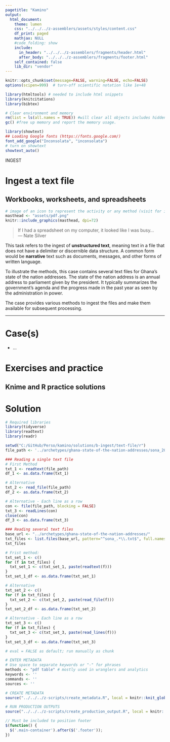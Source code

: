```yaml
---
pagetitle: "Kamino"
output: 
  html_document:
    theme: lumen
    css: "../../../z-assemblers/assets/styles/content.css"
    df_print: paged
    mathjax: NULL
    #code_folding: show
    include:
      in_header: "../../../z-assemblers/fragments/header.html"
      after_body: "../../../z-assemblers/fragments/footer.html"
    self_contained: false
    lib_dir: "vendor"
---
```


```r

knitr::opts_chunk$set(message=FALSE, warning=FALSE, echo=FALSE)
options(scipen=999)  # turn-off scientific notation like 1e+48

library(htmltools) # needed to include html snippets
library(knitcitations)
library(bibtex)

# Clear environment and memory
rm(list = ls(all.names = TRUE)) #will clear all objects includes hidden objects.
gc() #free up memory and report the memory usage.

library(showtext)
## Loading Google fonts (https://fonts.google.com/)
font_add_google("Inconsolata", "inconsolata")
# turn on showtext
showtext_auto()

```

<div class="activity">
INGEST  
</div>

# Ingest a text file
## Workbooks, worksheets, and spreadsheets

```r
# image of an icon to represent the activity or any method (visit for icon https://thenounproject.com/search/?q=attribute&i=4326168)
masthead <- "assets/pdf.png"
knitr::include_graphics(masthead, dpi=72)
```

> If I had a spreadsheet on my computer, it looked like I was busy...\
--- Nate Silver\

This task refers to the ingest of __unstructured text__, meaning text in a file that does not have a delimiter or discernible data structure.  A common form would be __narrative__ text such as documents, messages, and other forms of written language.

To illustrate the methods, this case contains several text files for Ghana's state of the nation addresses. The state of the nation address is an annual address to parliament given by the president. It typically summarizes the government's agenda and the progress made in the past year as seen by the administration in power.

The case provides various methods to ingest the files and make them available for subsequent processing.

***

# Case(s)

* ...

# Exercises and practice
## Knime and R practice solutions


# Solution

```r

# Required libraries
library(tidyverse)
library(readtext)
library(readr)

setwd("C:/GitHub/Perso/kamino/solutions/b-ingest/text-file/r")
file_path <- '../archetypes/ghana-state-of-the-nation-addresses/sona_2008.txt'

### Reading a single text file
# First Method
txt_1 <- readtext(file_path)
df_1 <- as.data.frame(txt_1)

# Alternative
txt_2 <- read_file(file_path)
df_2 <- as.data.frame(txt_2)

# Alternative - Each line as a row
con <- file(file_path, blocking = FALSE)
txt_3 <- readLines(con)
close(con)
df_3 <- as.data.frame(txt_3)

### Reading several text files
base_url <- "../archetypes/ghana-state-of-the-nation-addresses/"
txt_files <- list.files(base_url, pattern="^sona_.*\\.txt$", full.names=TRUE, recursive=FALSE)
txt_files

# Frist method:
txt_set_1 <- c()
for (f in txt_files) {
  txt_set_1 <- c(txt_set_1, paste(readtext(f)))
}
txt_set_1_df <- as.data.frame(txt_set_1)

# Alternative
txt_set_2 <- c()
for (f in txt_files) {
  txt_set_2 <- c(txt_set_2, paste(read_file(f)))
}
txt_set_2_df <- as.data.frame(txt_set_2)

# Alternative - Each line as a row
txt_set_3 <- c()
for (f in txt_files) {
  txt_set_3 <- c(txt_set_3, paste(read_lines(f)))
}
txt_set_3_df <- as.data.frame(txt_set_3)

```

```r

# eval = FALSE as default; run manually as chunk

# ENTER METADATA
# Use space to separate keywords or "-" for phrases
methods <- "pdf table" # mostly used in wranglers and analytics
keywords <- ''
commands <- ''
sources <- ''

# CREATE METADATA
source("../../../z-scripts/create_metadata.R", local = knitr::knit_global())

# RUN PRODUCTION OUTPUTS
source("../../../z-scripts/create_production_output.R", local = knitr::knit_global())


```

```js

// Must be included to position footer
$(function() {
  $('.main-container').after($('.footer'));
})

```

